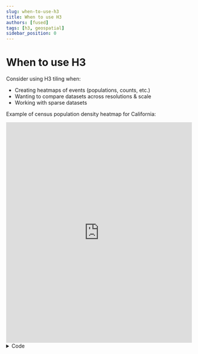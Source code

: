 ```yaml
---
slug: when-to-use-h3
title: When to use H3
authors: [fused]
tags: [h3, geospatial]
sidebar_position: 0
---
```


# When to use H3

Consider using H3 tiling when:
- Creating heatmaps of events (populations, counts, etc.)
- Wanting to compare datasets across resolutions & scale
- Working with sparse datasets

Example of census population density heatmap for California:

<iframe 
  src="https://www.fused.io/server/v1/realtime-shared/fsh_1P5dqTKyPeryNpoPslct0o/run/file"
  width="100%"
  height="600px"
  frameBorder="0"
  style={{borderRadius: '8px'}}
></iframe>

<details>
<summary>Code</summary>
```python showLineNumbers
common = fused.load("https://github.com/fusedio/udfs/blob/main/public/common/")
@fused.udf
def udf(bounds: fused.types.Bounds = [-122.71963771127753,36.53196328805067,-120.70395948802646,38.082911654639275]):
    res = bounds_to_res(bounds)
    print(res)
    releases = ['2024-02-15-alpha-0', '2024-03-12-alpha-0', '2024-08-20-0', '2024-09-18-0', '2024-10-23-0', '2024-11-13-0', '2024-12-18-0', '2025-01-22-0', '2025-03-19-1', '2025-04-23-0', '2025-05-21-0']
    release1 = releases[-1]
    df1 = common.read_hexfile(bounds, f"s3://fused-users/fused/sina/overture_overview/{release1}/hex{res}.parquet", clip=True)

    return df1

@fused.cache
def bounds_to_res(bounds, res_offset=0, max_res=14, min_res=3):
    z = common.estimate_zoom(bounds)
    return max(min(int(3 + max(0, z - 3) / 1.7 + res_offset), max_res), min_res)
```
</details>

### Converting Datasets to H3 tiles

We've provided a few options for converting datasets to H3 tiles:

| Type | Data Size | Hexagonification Type | H3 Output | Consideration |
|------|-----------|----------------------|-----------|---------------|
| [File to H3](./file-to-h3) | Small (< 100MB) | On the fly | Static Resolution | Easy to adjust. Can easily change field to hexagonify |
| [Dynamic Tile to H3](./dynamic-tile-to-h3) | Small (< 100MB) or Large (> 100MB) | On the fly | Dynamic Resolution | Easy to adjust. Can easily change field to hexagonify |
{/* | [Ingesting Dataset to H3](./ingesting-dataset-to-h3) | Large (> 100MB) | Pre-computed | Dynamic Resolution | Requires deciding on which variable to hexagonify ahead of time | */}

### Example UDFs

Examples of UDFs that use H3:

- [Ookla Download Speed Heatmap](https://www.fused.io/workbench/catalog/Ookla_Download_Speeds-12a8bc7e-5baf-4eac-b695-a4434cff0554): Visualize download speeds across the world.
- [US Crop Viewer](https://www.fused.io/workbench/catalog/Hex_CDL_explorer-5b621c26-590d-4a11-b30c-d8d24ca16b3e): Explore crops around the US
- [Overture Release Difference Heatmap](https://www.fused.io/workbench/catalog/Overture_Hex_Diff-b513710b-bc22-4eb3-9c3e-78672927abb8): Visually identify differences between 2 Overture Building dataset releases. 

